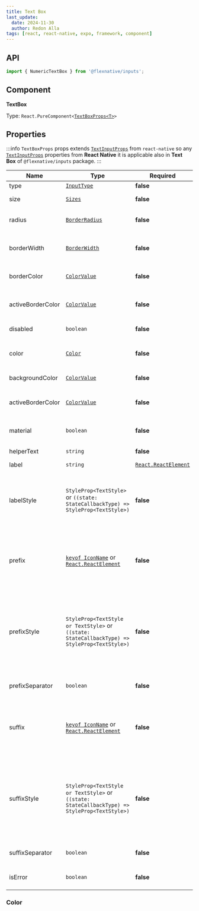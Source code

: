 ```yaml
---
title: Text Box
last_update:
  date: 2024-11-30
  author: Redon Alla
tags: [react, react-native, expo, framework, component]
---
```



<Installation name='FlexNative Text Box' />

## API

```jsx
import { NumericTextBox } from '@flexnative/inputs';
```

## Component

**TextBox**

Type: <code>React.PureComponent\<[TextBoxProps\<T\>](#properties)\></code>

## Properties

:::info
`TextBoxProps` props extends [`TextInputProps`](https://reactnative.dev/docs/textinput#props) from `react-native`
so any [`TextInputProps`](https://reactnative.dev/docs/textinput#props) properties from **React Native** it is applicable also in
**Text Box** of `@flexnative/inputs` package.
:::

|  Name   | Type | Required | Default Value | Description |
| -- | -- | -- | -- | -- |
| type | [`InputType`](#inputtype) | **false** | `outlined` | Input type. |
| size | [`Sizes`](../../../theme/default-theme.mdx#sizes) | **false** | `default` | Input Sizes. One of `Sizes` type. |
| radius | [`BorderRadius`](../../../theme/default-theme.mdx#borderradius) | **false** | `medium` | Input border radius. One of `BorderRadius` type |
| borderWidth | [`BorderWidth`](../../../theme/default-theme.mdx#borderwidth) | **false** | `none` | Optional input borders width. One of `BorderWidth` type |
| borderColor | [`ColorValue`](https://reactnative.dev/docs/colors) | **false** | `undefined` | Input borders color according `react-native` ColorValue. |
| activeBorderColor | [`ColorValue`](https://reactnative.dev/docs/colors) | **false** | `undefined` | Border color for active state according `react-native` ColorValue. |
| disabled | `boolean` | **false** | `false` | Set the input as disabled. |
| color | [`Color`](../../../theme/default-theme.mdx#color) | **false** | `theme.color.default` | Color by theme or a custom color according `react-native` ColorValue. |
| backgroundColor | [`ColorValue`](https://reactnative.dev/docs/colors) | **false** | `undefined` | Input background color. |
| activeBorderColor | [`ColorValue`](https://reactnative.dev/docs/colors) | **false** | `undefined` | Border color for active state according `react-native` ColorValue. |
| material | `boolean` | **false** | `false` | Indicator if input should looks like Material input. |
| helperText | `string` | **false** | `undefined` |  Helper text about input. |
| label | `string` | [`React.ReactElement`](https://legacy.reactjs.org/blog/2014/10/14/introducing-react-elements.html) | **false** | `undefined` |  A `string` value to display a labal, or [`React.ReactElement`](https://legacy.reactjs.org/blog/2014/10/14/introducing-react-elements.html) to display a custom element as a label |
| labelStyle | `StyleProp<TextStyle>` or `((state: StateCallbackType) => StyleProp<TextStyle>)` | **false** | `undefined` | Either text styles or a function that receives a boolean reflecting whether the component is currently active and returns text styles. |
| prefix | [`keyof IconName`](/docs/components/icons/@flexnative/icons-basic-usage#iconname) or [`React.ReactElement`](https://legacy.reactjs.org/blog/2014/10/14/introducing-react-elements.html) | **false** | `undefined` |  A [`keyof IconName`](/docs/components/icons/@flexnative/icons-basic-usage#iconname) to add icon form `@flexnative/icon` package, or [`React.ReactElement`](https://legacy.reactjs.org/blog/2014/10/14/introducing-react-elements.html) to display a custom element as prefix adornments |
| prefixStyle | `StyleProp<TextStyle or TextStyle>` or `((state: StateCallbackType) => StyleProp<TextStyle>)` | **false** | `undefined` | Custom style for for prefix component. Either view styles or a function that receives a boolean reflecting whether  the component is currently active and returns view styles. |
| prefixSeparator | `boolean` | **false** | `false` | If true a separator border it is show on prefix element. |
| suffix | [`keyof IconName`](/docs/components/icons/@flexnative/icons-basic-usage#iconname) or [`React.ReactElement`](https://legacy.reactjs.org/blog/2014/10/14/introducing-react-elements.html) | **false** | `undefined` |  A [`keyof IconName`](/docs/components/icons/@flexnative/icons-basic-usage#iconname) to add icon form `@flexnative/icon` package, or [`React.ReactElement`](https://legacy.reactjs.org/blog/2014/10/14/introducing-react-elements.html) to display a custom element as surfix adornments |
| suffixStyle | `StyleProp<TextStyle or TextStyle>` or `((state: StateCallbackType) => StyleProp<TextStyle>)` | **false** | `undefined` | Custom style for for prefix component. Either view styles or a function that receives a boolean reflecting whether  the component is currently active and returns view styles. |
| suffixSeparator | `boolean` | **false** | `false` | If true a separator border it is show on suffix element. |
| isError | `boolean` | **false** | `false` | Indicates if the input has an error state. |

### Color

<ColorProps />

<br />
<br />

<DocCardList />
